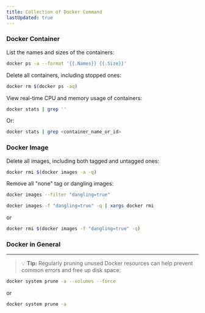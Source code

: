 ```yaml
---
title: Collection of Docker Command
lastUpdated: true
---
```


### Docker Container

List the names and sizes of the containers:

```bash
docker ps -a --format '{{.Names}} {{.Size}}'
```

Delete all containers, including stopped ones:

```bash
docker rm $(docker ps -aq)
```

View real-time CPU and memory usage of containers:

```bash
docker stats | grep ''
```

Or:

```bash
docker stats | grep <container_name_or_id>
```

### Docker Image

Delete all images, including both tagged and untagged ones:

```bash
docker rmi $(docker images -a -q)
```

Remove all "none" tag or dangling images:

```sh
docker images --filter "dangling=true"
```

```sh
docker images -f "dangling=true" -q | xargs docker rmi
```

or

```sh
docker rmi $(docker images -f "dangling=true" -q)
```

### Docker in General

---

> 💡 **Tip:** Regularly pruning unused Docker resources can help prevent common errors and free up disk space:

```sh
docker system prune -a --volumes --force
```

or

```sh
docker system prune -a
```